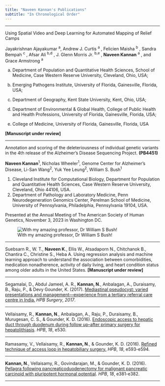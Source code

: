---
title: "Naveen Kannan's Publications"
subtitle: "In Chronological Order"
---

------------------------------------------------------------------------

Using Spatial Video and Deep Learning for Automated Mapping of Relief Camps

Jayakrishnan Ajayakumar ^a^, Andrew J. Curtis ^a^ , Felicien Maisha ^b^ , Sandra Bempah ^c^ , Afsar Ali ^b,d^ , J. Glenn Morris Jr. ^b,e^ , **Naveen Kannan** ^a^ , and Grace Armstrong ^a^

a)  Department of Population and Quantitative Health Sciences, School of Medicine, Case Western Reserve University, Cleveland, Ohio, USA;

b)  Emerging Pathogens Institute, University of Florida, Gainesville, Florida, USA;

c)  Department of Geography, Kent State University, Kent, Ohio, USA;

d)  Department of Environmental & Global Health, College of Public Health and Health Professions, University of Florida, Gainesville, Florida, USA;

e)  College of Medicine, University of Florida, Gainesville, Florida, USA

**\[Manuscript under review\]**

------------------------------------------------------------------------

Annotation and scoring of the deleteriousness of individual genetic variants in the 4th release of the Alzheimer's Disease Sequencing Project. **(PB4451)**

**Naveen Kannan**^1^, Nicholas Wheeler^1^, Genome Center for Alzheimer's Disease, Li-San Wang^2^, Yuk Yee Leung^2^, William S. Bush^1^

1)  Cleveland Institute for Computational Biology, Department for Population and Quantitative Health Sciences, Case Western Reserve University, Cleveland, Ohio 44106, USA.\
2)  Department of Pathology and Laboratory Medicine, Penn Neurodegeneration Genomics Center, Perelman School of Medicine, University of Pennsylvania, Philadelphia, Pennsylvania 19104, USA.

Presented at the Annual Meeting of The American Society of Human Genetics, November 3, 2023 in Washington DC.

![With my amazing professor, Dr William S Bush!](images/IMG_20231103_104133_01.jpg){fig-align="center"}

------------------------------------------------------------------------

Suebsarn R., W. T., **Naveen K**., Ellis W., Atsadaporn N., Chitchanok B., Chantira C., Christine S., Heba A. Using regression analysis and machine learning approach to understand the association between comorbidities, medication nonadherence, activity of daily living, and heart condition status among older adults in the United States. **\[Manuscript under review\]**

------------------------------------------------------------------------

Segamalai, D., Abdul Jameel, A. R., **Kannan, N**., Anbalagan, A., Duraisamy, B., Raju, P., & Devy Gounder, K. (2017). [Mediastinal pseudocyst: varied presentations and management---experience from a tertiary referral care centre in India.](https://downloads.hindawi.com/archive/2017/5247626.pdf) *HPB Surgery*, *2017*.

------------------------------------------------------------------------

Vellaisamy, R., **Kannan, N**., Anbalagan, A., Raju, P., Duraisamy, B., Murugesan, C. S., & Gounder, K. D. (2016). [Endoscopic access to hepatic duct through duodenum during follow up--after primary surgery for hepatolithiasis](https://hpbonline.org/article/S1365-182X(16)31428-9/fulltext). *HPB*, *18*, e530.

------------------------------------------------------------------------

Ramasamy, V., Vellaisamy, R., **Kannan, N**., & Gounder, K. D. (2016). [Refined technique of access loop in hepatobiliary surgery.](https://hpbonline.org/article/S1365-182X(16)31598-2/abstract) *HPB*, *18*, e593-e594.

------------------------------------------------------------------------

**Kannan, N**., Vellaisamy, R., Govindarajan, M., & Gounder, K. D. (2016). [Pellagra following pancreaticoduodenectomy for malignant pancreatic carcinoid with pluripotent hormonal potential](https://www.hpbonline.org/article/S1365-182X(16)31013-9/fulltext). *HPB*, *18*, e381-e382.

------------------------------------------------------------------------
